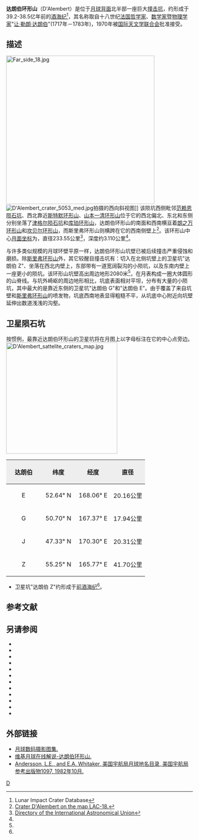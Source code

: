 {{lunar crater data|
 image=Normal d-alembert-clem.jpg|240px|
 caption=[[克莱门汀号|克莱门汀号]]拍摄的图像|
 latitude=51.07|
 N_or_S=N|
 longitude=164.89|
 E_or_W=E|
 diameter=233.55公里|
 depth=3.110公里|
 colong=201|
 eponym=[[让·勒朗·达朗贝尔|让·勒朗·达朗伯]]}}
'''达朗伯环形山'''（D'Alembert）是位于[[月球背面|月球背面]]北半部一座巨大[[撞击坑|撞击坑]]，约形成于39.2-38.5亿年前的[[酒海纪|酒海纪]]<ref name=LICD>Lunar Impact Crater Database</ref>，其名称取自十八世纪[[法国|法国]][[哲学家|哲学家]]、[[数学家|数学家]]暨[[物理学家|物理学家]]"[[让·勒朗·达朗贝尔|让·勒朗·达朗伯]]"(1717年－1783年)，1970年被[[国际天文学联合会|国际天文学联合会]]批准接受。

==描述== 
[[Image:Far_side_18.jpg|400px]]  
[[Image:D'Alembert_crater_5053_med.jpg|thumb]]拍摄的西向斜视图]]
该陨坑西侧毗邻[[范赖恩陨石坑|范赖恩陨石坑]]、西北靠近[[斯特默环形山|斯特默环形山]]、[[山本一清环形山|山本一清环形山]]位于它的西北偏北、东北和东侧分别坐落了[[津格尔陨石坑|津格尔陨石坑]]和[[库珀环形山|库珀环形山]]，达朗伯环形山的南面和西南横亘着[[朗之万环形山|朗之万环形山]]和[[坎贝尔环形山|坎贝尔环形山]]，而斯里弗环形山则横跨在它的西南侧壁上<ref>[http://planetarynames.wr.usgs.gov/images/Lunar/lac_18_lo.pdf Crater D'Alembert on the map LAC-18.]</ref>。该环形山中心[[月面坐标|月面坐标]]为{{Coord|51.07|N|164.89|E|globe:Moon|nogoogle=1|noosm=1}}，直径233.55公里<ref name="IAU">[http://planetarynames.wr.usgs.gov/Feature/1694 Directory of the International Astronomical Union]</ref>，深度约3.110公里<ref name="LICD"/>。

与许多类似规模的月球环壁平原一样，达朗伯环形山坑壁已被后续撞击严重侵蚀和磨损。除[[斯里弗环形山|斯里弗环形山]]外，其它较醒目撞击坑有：切入在北侧坑壁上的卫星坑"达朗伯 Z"、坐落在西北内壁上，东部带有一道宽阔裂沟的小陨坑，以及东南内壁上一座更小的陨坑。该环形山坑壁高出周边地形2080米<ref name="LICD"/>，在月表构成一圈大体圆形的山脊线。与坑外崎岖的周边地形相比，坑底表面相对平坦，分布有大量的小陨坑，其中最大的是靠近东侧的卫星坑"达朗伯 G"和"达朗伯 E"。由于覆盖了来自坑壁和[[斯里弗环形山|斯里弗环形山]]的喷发物，坑底西南地表显得粗糙不平，从坑底中心附近向坑壁延伸出数道浅浅的沟壑。

==卫星陨石坑==
按惯例，最靠近达朗伯环形山的卫星坑将在月图上以字母标注在它的中心点旁边。
[[Image:D'Alembert_sattelite_craters_map.jpg|300px]]

{| class="wikitable"
!width="25%" style="background:#eeeeee;" |达朗伯 
!width="25%" style="background:#eeeeee;" |纬度
!width="25%" style="background:#eeeeee;" |经度
!width="25%" style="background:#eeeeee;" |直径
|-
|align="center"|E
|align="center"|52.64° N
|align="center"|168.06° E
|align="center"|20.16公里
|-
|align="center"|G
|align="center"|50.70° N
|align="center"|167.37° E
|align="center"|17.94公里
|-
|align="center"|J
|align="center"|47.33° N
|align="center"|170.30° E
|align="center"|20.31公里
|-
|align="center"|Z
|align="center"|55.25° N
|align="center"|165.77° E
|align="center"|41.70公里
|}{{clear}}
* 卫星坑"达朗伯 Z"约形成于[[前酒海纪|前酒海纪]]<ref name="LICD"/>。
==参考文献==
{{reflist}}
==另请参阅==
{{refbegin}}
* {{cite book
  | last1 = Andersson
  | first1 = L. E.
  | last2 = Whitaker
  | first2 = E. A.
  | authorlink2 = Ewen Whitaker
  | date = 1982
  | title = [[NASA|NASA]] Catalogue of Lunar Nomenclature
  | publisher = NASA RP-1097
  | ref = harv
  }}
* {{cite web
  | last = Blue
  | first = Jennifer
  | date = July 25, 2007
  | title = Gazetteer of Planetary Nomenclature
  | publisher = [[United_States_Geological_Survey|USGS]]
  | url = http://planetarynames.wr.usgs.gov/
  | accessdate = 2007-08-05
  | ref = harv
  | archive-date = 2018-12-25
  | archive-url = https://web.archive.org/web/20181225170157/https://planetarynames.wr.usgs.gov/
  | dead-url = no
  }}
* {{cite book
  | last1 = Bussey
  | first1 = B.
  | authorlink1 = Ben Bussey
  | last2 = Spudis
  | first2 = P.
  | authorlink2 = Paul Spudis
  | date = 2004
  | title = The Clementine Atlas of the Moon
  | publisher = Cambridge University Press
  | location = New York
  | isbn = 978-0-521-81528-4
  | ref = harv
  }}
* {{cite book
  | last1 = Cocks
  | first1 = Elijah E.
  | last2 = Cocks
  | first2 = Josiah C.
  | date = 1995
  | title = Who's Who on the Moon: A Biographical Dictionary of Lunar Nomenclature
  | url = https://archive.org/details/isbn_9780936389271
  | publisher = Tudor Publishers
  | isbn = 978-0-936389-27-1
  | ref = harv
  }}
* {{cite web
  | last = McDowell
  | first = Jonathan
  | date = July 15, 2007
  | url = http://host.planet4589.org/astro/lunar/
  | title = Lunar Nomenclature
  | publisher = Jonathan's Space Report
  | accessdate = 2007-10-24
  | ref = harv
  | archive-date = 2018-12-25
  | archive-url = https://web.archive.org/web/20181225170156/http://host.planet4589.org/astro/lunar/
  | dead-url = no
  }}
* {{cite journal| last1 = Menzel| first1 = D. H.| last2 = Minnaert| first2 = M.| last3 = Levin| first3 = B.| last4 = Dollfus| first4 = A.| last5 = Bell| first5 = B.| title = Report on Lunar Nomenclature by the Working Group of Commission 17 of the IAU| doi = 10.1007/BF00171763| journal = Space Science Reviews| volume = 12| issue = 2| pages = 136–186| date = 1971| bibcode = 1971SSRv...12..136M| ref = harv}}
* {{cite book
  | first = Patrick
  | last = Moore
  | authorlink = Patrick Moore
  | date = 2001
  | title = On the Moon
  | url = https://archive.org/details/patrickmooreonmo00patr
  | publisher = Sterling Publishing Co.
  | isbn = 978-0-304-35469-6
  | ref = harv
  }}
* {{cite book
  | first = Fred W.
  | last = Price
  | date = 1988
  | title = The Moon Observer's Handbook
  | publisher = Cambridge University Press
  | isbn = 978-0-521-33500-3
  | ref = harv
  }}
* {{cite book
  | last = Rükl
  | first = Antonín
  | authorlink = Antonín Rükl
  | date = 1990
  | title = Atlas of the Moon
  | publisher = Kalmbach Books
  | isbn = 978-0-913135-17-4
  | ref = harv
  }}
* {{cite book
  | last = Webb
  | first = Rev. T. W.
  | authorlink = Thomas William Webb
  | date = 1962
  | title = Celestial Objects for Common Telescopes
  | url = https://archive.org/details/celestialobjects00webb
  | edition = 6th revised
  | publisher = Dover
  | isbn = 978-0-486-20917-3
  | ref = harv
  }}
* {{cite book
  | first = Ewen A.
  | last = Whitaker
  | authorlink = Ewen Whitaker
  | date = 1999
  | title = Mapping and Naming the Moon
  | publisher = Cambridge University Press
  | isbn = 978-0-521-62248-6
  | ref = harv
  }}
* {{cite book
  | first = Peter T.
  | last = Wlasuk
  | date = 2000
  | title = Observing the Moon
  | publisher = Springer
  | isbn = 978-1-85233-193-1
  | ref = harv
 }}
{{refend}}

==外部链接==
* [http://www.lpi.usra.edu/resources/lunar_orbiter/bin/srch_nam.shtml?D%27Alembert%7C0 月球数码摄影图集.]
* [http://the-moon.wikispaces.com/d%27Alembert 维基月球在线解说-达朗伯环形山.]
* [http://planet4589.org/astro/lunar/RP-1097.pdf Andersson, L.E., and E.A. Whitaker, 美国宇航局月球地名目录, 美国宇航局参考出版物1097, 1982年10月.] {{Wayback|url=http://planet4589.org/astro/lunar/RP-1097.pdf |date=20141006125838 }}

[[Category:月球环形山|D]]
{{月球環形山 (C-F)}}